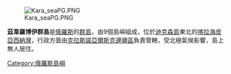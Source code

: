 [[Image:Kara_seaPG.PNG|thumb]]

'''茲韋羅博伊群島'''是[[俄羅斯|俄羅斯]]的[[群島|群島]]，由9個島嶼組成，位於[[迪克森島|迪克森島]]東北的[[喀拉海|喀拉海]][[皮亞西納灣|皮亞西納灣]]，行政方面由[[克拉斯諾亞爾斯克邊疆區|克拉斯諾亞爾斯克邊疆區]]負責管轄，受北極氣候影響，島上無人居住。

{{coord|74|16|N|85|32|E|display=title|region:RU_type:isle_source:GNS-enwiki}}

[[Category:俄羅斯島嶼|Category:俄羅斯島嶼]]
{{Russia-geo-stub}}